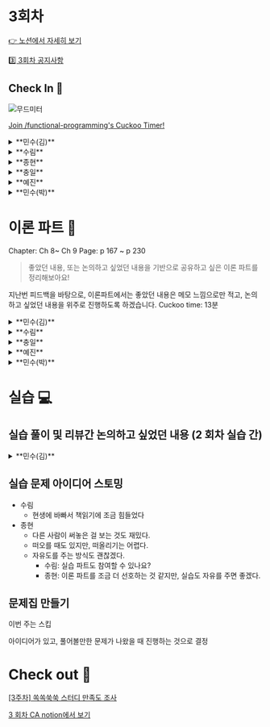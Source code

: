 
# 3회차

[👉 노션에서 자세히 보기](https://www.notion.so/minsooweb/1-bd4ec20c7f4f4e5a969020dc6ff0c7fe?pvs=4)

[3️⃣ 3회차 공지사항](https://www.notion.so/minsooweb/3-db4eff8e375c4bed80dbafdef6ed9ae1?pvs=4)

## Check In 🚪

![무드미터](/mood-meter.jpeg)

[Join /functional-programming's Cuckoo Timer!](https://cuckoo.team/functional-programming)

<details>
  <summary>**민수(김)**</summary>
  - 피곤한
    - 잠을 제대로 못자
  - 근심하는
    - 테오콘 연사 발표준비 근심: 청중 분들이 왜 30분이나 들어야 하지?
</details>
<details>
  <summary>**수림**</summary>
  - 근심하는
    - 스터디 과제
</details>
<details>
  <summary>**종현**</summary>
  - 희망 찬
    - 포괄임금제 → 한 달 20시간 이상 초과근무 → 휴가 → 안쓰면 돈으로 지급
</details>
<details>
  <summary>**충일**</summary>
  - 의기양양한
  - 근심하는
</details>
<details>
  <summary>**예진**</summary>
  - 근심하는
    - 내일 있을 발표 준비…1도 안함
  - 만족스러운
    - 어제 저녁 샐러드, 오늘 점심 샐러드, 오늘 저녁 닭개장 👏👏👏
</details>
<details>
  <summary>**민수(박)**</summary>
  - 충격 받은
  - 희망 찬
</details>

# 이론 파트 📝

<Callout emoji="✅">
Chapter: Ch 8~ Ch 9
Page: p 167 ~ p 230
</Callout>

> 좋았던 내용, 또는 논의하고 싶었던 내용을 기반으로
공유하고 싶은 이론 파트를 정리해보아요!
>

지난번 피드백을 바탕으로, 이론파트에서는 좋았던 내용은 메모 느낌으로만 적고,
논의하고 싶었던 내용을 위주로 진행하도록 하겠습니다.
Cuckoo time: 13분

<details>
  <summary>**민수(김)**</summary>
- **좋았던 내용**

  계층형 설계에 대해 무지렁이..? 였던 것 같은데, 너무 읽기 편하게 설명해준 부분들이 인상 깊었다.

  이번에 예진님 실습 문제를 풀어보면서 나름의 계층형 설계..? 를 실현한 것 같아서 그 과정을 공유하고 싶다. 논의하고 싶었던 내용에 적어보겠습니다.

  함수 호출을 시각화 하는 과정에서 추상화 수준을 다르게 그림으로 표현하는 게 이해에 많은 도움이 되었다.

  ```markdown
    계층형 설계는 코드를 추상화 계층으로 구성합니다.
    각 계층을 볼 때 다른 계층의 구체적인 내용은 몰라도 됩니다.
  ```
  라는 표현이 와닿았다.

  함수 이름을 통해서도 어느 계층에 위치해야 하는 함수인지를 알려줄 수 있다는 것도 좋았다.

  실제로 이번에 예진님 실습 문제를 풀다가, 비즈니스 규칙이 필요가 없는 최하위 계층의 함수인데 도메인 관련된 네이밍이 붙은 걸 보고 네이밍을 바꾼 경험이 있었다.
- **논의하고 싶었던 내용**

  사실 논의하고 싶었던 내용이라기 보다는, 제가 작성한 예진님 실습 문제를 리뷰 받고 싶은 내용이긴 합니다 키키

  제가 작성한 코드를 그대로 들고 와봤습니다.
    ```tsx
    // 기존의 메소드를 wrapping 하는 것에 의미가 있을까? 를 실현해봤습니다.
    // 이번 파트를 읽고 나니, 비슷한 추상화로 함수를 호출해야 한다는 것에서 패턴 1을 적용한걸까?
    // 라는 생각이 들었습니다. 배열의 메소드를 직접 호출하는 건 가장 낮은 계층을 쓰는 것이니
    // 가독성이 낮아지는 걸까? 라는 측면에서 적용해봤습니다.
    const hasIncludes = (url: string, value: string): 'YES' | 'NO' =>
      url.includes(value) ? 'YES' : 'NO'

    export const splitHashPart = (
      text: string,
    ): { nonHash: string; hash: string } => {
      const indexOfHash = text.indexOf('#')

      if (indexOfHash >= 0) {
        return {
          nonHash: text.slice(0, indexOfHash),
          hash: text.slice(indexOfHash),
        }
      }

      return {
        nonHash: text,
        hash: '',
      }
    }

    export const replaceKeyValue = (
      url: string,
      key: string,
      newValue: string | number,
    ) => {
      const regExp = new RegExp(`${key}=([^&]*)`, 'g')
      if (url.match(regExp)) {
        return url.replace(regExp, `${key}=${newValue}`)
      }

      return url
    }

    /**
     * 출제자: 예진님 (yejineee)
      * URL의 쿼리스트링 관련 유틸 함수를 계산 을 최대한 이용하여 만들기
      *
      * - 해쉬가 있다면, 유지해야 함
      * - 기존 쿼리가 있다면, 유지해야 함
      * - 기존 쿼리와 추가하려는 쿼리의 key가 동일하다면, 기존 쿼리가 대체됨
      */

    export const addQuery = (
      originURL: string,
      key: string,
      value: string | number,
    ) => {
      const { nonHash, hash } = splitHashPart(originURL)

      let returnUrl = nonHash
      let connector = '?'

      if (hasIncludes(originURL, '?') === 'YES') {
        connector = '&'
      }

      returnUrl += `${connector}${key}=${value}`

      if (hasIncludes(originURL, `?${key}`) === 'YES') {
        returnUrl = replaceKeyValue(nonHash, key, value)
      }

      return returnUrl + hash
    }
    ```
  가장 논의하고 싶던 내용이 hasIncludes 라는 함수인 것 같습니다.

  wrapping 만 하는 함수를 만드는 것이 과연 가독성 향상에 도움을 주는 것일까? 라는 생각에 return 값을 boolean이 아니라 “YES” 와 “NO”로 변환해봤습니다.

  또한, splitHashPart 를 만들면서, 원래는 변수명에 url이라는 변수가 들어가 있었는데, 가장 low한 계층의 함수가 url이라는 비즈니스 규칙이 강제가 되어야 할까 라는 생각에 변수명을 바꾼 경험이 재밌는 경험이었습니다.

- **실습 문제 아이디어 스토밍**

  실습으로 가기는 어렵겠지만, 브라우저 익스텐션으로, 특정 hoc으로 감싼 컴포넌트를 계층형으로 다이어그램을 보여주는 익스텐션 만들어보고 싶다. 재밌겠다

  함수 하나로 짜여져 있는 긴 로직을 계층화 패턴을 활용해서 개선해보는 작업을 해보자!
</details>
<details>
  <summary>**수림**</summary>
- **좋았던 부분**
  - 계층형 설계 패턴
    - 어떤 기준으로 코드를 리팩터링 하면 좋을지에 대한 구체적인 패턴들을 제시해주어서 좋았다.
    - 왜 코드 스멜이 나는지?
        - 한 함수에서 서로 다른 추상화 단계를 사용하기 때문
    - 지난 스터디와 이어지는 내용, 함수의 재사용은 “중복 코드”를 찾기 위해 함수를 빼내는 것이 아닌 구현을 명확하게 하기 위해 일반적인 함수를 빼내는 것
- **논의하고 싶은 부분**

```jsx
class Test {
constructor() {
  this.#car = new Car()
  this.#race = new Race()
}

getCars() {
  this.#car.getCar()
}

getRace() {
  this.#race.getRace()
}
}
```

- 계층형 설계 감각을 위한 입력과 출력에서 여기에서 이야기하는 입력과 출력은 무엇인지? (p.170)
  - **입력**
    - 함수 본문
    - 계층 구조
    - 함수 시그니처
  - **출력**
    - 조직화
    - 구현
    - 변경
</details>
<details>
  <summary>**충일**</summary>
- **좋았던 내용**
  - 계층형 설계
      - 먼저 코드의 가독성을 크게 향상시키는 효과
      - 함수나 클래스의 계층 구조를 통해 코드의 논리적인 흐름을 쉽게 이해할 수 있다.
      - 코드의 다양한 계층에서 상황에 따른 최적의 해결책을 선택할 수 있게 해주기 때문에 유연성 또한 향상된다.
      - 중복을 줄이고 코드 재사용성을 높이는데도 도움이 돼요.
          - 비슷한 기능을 하는 함수가 여러 개 있을 경우, 그들을 한 곳에 모아 상위 계층으로 만들어, 코드의 재사용성을 높이고 중복을 줄일 수 있습니다.

      책에서 **계층형 설계**에는 몇 가지 중요한 패턴이 있는데요,

      1. 직접 구현, 이 패턴은 가장 낮은 수준에서 세부 구현을 처리하는 것을 의미
      2. 추상화 벽, 이 패턴은 특정 계층이 자신의 하위 계층에 대해 알 필요가 없도록 추상화를 통해 그 사이에 벽을 세우는 것입니다. 이로 인해 코드 간의 결합도를 줄일 수 있고, 각 계층을 독립적으로 테스트하거나 수정할 수 있게 됩니다. → 팀 간 책임 명확
      3. 작은 인터페이스, 이는 각 계층이 제공하는 인터페이스를 최소화함으로써, 계층 간의 상호작용을 단순화하는 것을 목표로 합니다.
      4. 편리한 계층 패턴은 가장 일반적인 작업을 수행하는 편리한 인터페이스를 제공함으로써 사용자에게 편의성을 제공하는 것입니다. 이런 패턴들을 사용함으로써 코드의 가독성, 유연성, 재사용성을 향상시키고, 유지보수를 쉽게 할 수 있어요. 책에서 계층형 설계는 정말 유용하다고 말하고 있는걸 느꼈어요
  - 197p
    ![197p](/screenshot/week3-book-00.png)
- **논의하고 싶은 부분**
  - 테스트코드 225p
      - 코드를 그래프로 그리면 테스트의 중요성을 더 잘 알 수 있나?
      - 더 잘알수있다 → 호출 그래프 구조를 통해 규칙을 얻을 수 있고 규칙을 통해 테스트 우선순위를 설정할 수 있다.
</details>
<details>
  <summary>**예진**</summary>
- **좋았던 내용**
  - 책에서 설계에 대해 얘기할 때에는 ‘같은 용어를 사용하는 것이 중요하다’라고 하였다. 함수형 코딩 책을 읽으면서, 이 책에 있는 언어로(계산, 액션 등등) 팀원들과 같이 얘기하면 더 소통하기 편하고, 좋은 코드에 대한 논의가 잘 이뤄질 것 같다는 생각이 들었다. 지금 이 책에서 소개하는 개념들을 팀원들에게 간단히 전해봐도 좋겠다는 생각이 들었다.
  - ‘어떤 부분에 더 많은 테스트를 붙일지’를 고민하였는데, 책에서도 어떤 계층에 있는 부분을 테스트하는게 더 좋은지를 말해주어서 좋았다. 계층에서 가장 아래에 있는 부분이 제일 수정하기 어렵고, 더 많은 영향 범위를 끼치므로, 더 잘 구현해야 한다는 것을 느끼게 되었다.
- **논의하고 싶은 내용**
  - p.218에 있는 add_item_to_cart 함수에서 어떤 점을 개선하고 싶고, 어떻게 개선할 수 있을지에 대해 얘기하고 싶습니다

      ![add item func](/screenshot/week3-book-01.jpeg)

      ```jsx
      const cartItem = makeCartItem({ name, price })

      function addItemToCart(cartItem, cart){
        return addItem(cart, item)
      }

      const cartAdded = addItemToCart(cartItem, cart)
      ```

  - p.198에서 ‘일반적인 함수가 많을수록 재사용하기 좋다’라고 하였고, p.210에서는 ‘오지 않을 수도 있는 미래를 위해 불필요한 코드를 작성하는 것은 좋지 못하다’고 하였다. 어디까지 추상화 벽을 세우는 것이 이 둘 다를 충족시키는 것일까?
</details>
<details>
  <summary>**민수(박)**</summary>
- **좋았던 내용**
  - 구체화 단계, 혹은 계층 관점에서의 추상화에 대한 예시를 보고 이해할 수 있어서 좋았다. (p. 198)
      - 하나의 책임으로 추출되는 경우 보통 복잡성을 감추기 위해서도 함수를 추출해왔는데,
      **같은 계층으로는** 복잡성을 감추기 위해서는 함수를 추출하지 말라해서 충격이었다.
  - 계층으로 추상화를 잘 해놓으니까 자료구조를 변경할 때도 수정되어야 할 함수가 쉽게 특정지어지고 그만큼 사이드이팩트를 예측하기 쉬워지는 것 같아 그 부분이 좋았다. (p. 209)
- **논의하고 싶은 내용**
  - 다들 추상화를 할 때 이번 장에서 배운 구체화 단계, 혹은 계층 관점으로도 고려해서 추상화를 하시는지 궁금합니다.
</details>

# 실습 💻

## 실습 풀이 및 리뷰간 논의하고 싶었던 내용 (2 회차 실습 간)

<details>
  <summary>**민수(김)**</summary>
  <p>우선, 다들 많이 바쁘신지 실습 풀이가 잘 안 되는 것 같아서 맘이 아픕니다 ㅠㅠ</p>
  <p>강제성이 있는 건 절대 아니지만, 알고리즘 공부랑은 다른 느낌의 재미가 있습니다..! 시간 나실 때 꼭 한 번씩 풀어보시길!</p>
  <p>테스트 코드를 작성하면서, 순수함수와 도메인 분리에 대해서 생각해보게 된 계기가 있습니다.</p>

    ```tsx
    export const splitHash = (url: string): { splittedUrl: string; hash: string } => {
      const [splittedUrl, hash] = text.split('#')

      return {
        splittedUrl,
        hash: hash ? `#${hash}` : '',
      }
    }
    ```

    제가 만들고 싶었던 초기 모습입니다.

    작성할 때는 몰랐는데, 테스트코드를 작성하면서 도메인과 분리된 곳에서 사용을 하다보니, 내가 왜 url이라는 네이밍을 굳이 붙였지, 라는 생각에 도메인 관심사를 분리했습니다.

    ```tsx
    export const splitHash = (text: string): { nonHash: string; hash: string } => {
      const [nonHash, hash] = text.split('#')

      return {
        nonHash,
        hash: hash ? `#${hash}` : '',
      }
    }
    ```
</details>


## 실습 문제 아이디어 스토밍

- 수림
  - 현생에 바빠서 책읽기에 조금 힘들었다
- 종현
  - 다른 사람이 써놓은 걸 보는 것도 재밌다.
  - 떠오를 때도 있지만, 떠올리기는 어렵다.
  - 자유도를 주는 방식도 괜찮겠다.
    - 수림: 실습 파트도 참여할 수 있나요?
    - 종현: 이론 파트를 조금 더 선호하는 것 같지만, 실습도 자유를 주면 좋겠다.


## 문제집 만들기

<Callout>
<p>이번 주는 스킵</p>
아이디어가 있고, 풀어볼만한 문제가 나왔을 때 진행하는 것으로 결정
</Callout>

# Check out 🚪

[[3주차] 쏙쏙쑥쑥 스터디 만족도 조사](https://forms.gle/Di9GK2JuuvdpSKfLA)

[3 회차 CA notion에서 보기](https://www.notion.so/3-CA-3c2d035064934c708ffeec64f40cfd80?pvs=21)